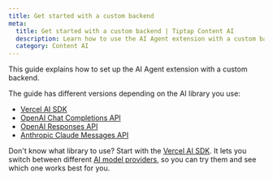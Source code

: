 ```yaml
---
title: Get started with a custom backend
meta:
  title: Get started with a custom backend | Tiptap Content AI
  description: Learn how to use the AI Agent extension with a custom backend.
  category: Content AI
---
```


This guide explains how to set up the AI Agent extension with a custom backend.

The guide has different versions depending on the AI library you use:

- [Vercel AI SDK](/content-ai/capabilities/agent/custom-llms/get-started/vercel-ai-sdk)
- [OpenAI Chat Completions API](/content-ai/capabilities/agent/custom-llms/get-started/openai-chat-completions)
- [OpenAI Responses API](/content-ai/capabilities/agent/custom-llms/get-started/openai-responses)
- [Anthropic Claude Messages API](/content-ai/capabilities/agent/custom-llms/get-started/anthropic-messages)

Don't know what library to use? Start with the [Vercel AI SDK](/content-ai/capabilities/agent/custom-llms/get-started/vercel-ai-sdk). It lets you switch between different [AI model providers](https://ai-sdk.dev/providers/ai-sdk-providers), so you can try them and see which one works best for you.
